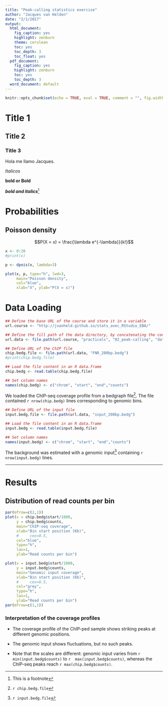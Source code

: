 ```yaml
---
title: "Peak-calling statistics exercise"
author: "Jacques van Helden"
date: "2/1/2017"
output:
  html_document:
    fig_caption: yes
    highlight: zenburn
    theme: cerulean
    toc: yes
    toc_depth: 3
    toc_float: yes
  pdf_document:
    fig_caption: yes
    highlight: zenburn
    toc: yes
    toc_depth: 3
  word_document: default
---
```


```r
knitr::opts_chunk$set(echo = TRUE, eval = TRUE, comment = "", fig.width = 7, fig.height = 5)
```

# Title 1

## Title 2

### Title 3

Hola me llamo Jacques. 

*Italicos*

**bold or Bold**

***bold and italics***^[This is a footnote]


<!-- Mi secreto -->

# Probabilities

## Poisson density

$$P(X = x) = \frac{\lambda e^{-\lambda}}{k!}$$

```r
x <- 0:20
#print(x)

p <- dpois(x, lambda=3)

plot(x, p, type="h", lwd=3,
     main="Poisson density",
     col="blue",
     xlab="X", ylab="P(X = x)")

```


# Data Loading

```r
## Define the base URL of the course and store it in a variable
url.course <- "http://jvanheld.github.io/stats_avec_RStudio_EBA/"

## Define the fill path of the data directory, by concatenating the course URL and all the successive folders
url.data <- file.path(url.course, "practicals", "02_peak-calling", "data")
```


```r
## Define URL of the ChIP file
chip.bedg.file <- file.path(url.data, "FNR_200bp.bedg")
#print(chip.bedg.file)

## Load the file content in an R data.frame
chip.bedg <- read.table(chip.bedg.file)

## Set column names
names(chip.bedg) <- c("chrom", "start", "end","counts")

```

We loaded the ChIP-seq coverage profile from a bedgraph file^[`r chip.bedg.file`]. The file contained  `r nrow(chip.bedg)` lines corresponding to genomic bins. 


```r
## Define URL of the input file
input.bedg.file <- file.path(url.data, "input_200bp.bedg")

## Load the file content in an R data.frame
input.bedg <- read.table(input.bedg.file)

## Set column names
names(input.bedg) <- c("chrom", "start", "end","counts")
```

The background was estimated with a genomic input^[`r input.bedg.file`] containing `r nrow(input.bedg)` lines.

********************************
# Results

## Distribution of read  counts per bin

```r

par(mfrow=c(2,1))
plot(x = chip.bedg$start/1000,
     y = chip.bedg$counts,
     main="ChIP-seq coverage",
     xlab="Bin start position (Kb)",
     #     cex=0.5,
     col="blue",
     type="h",
     las=1,
     ylab="Read counts per bin")

plot(x = input.bedg$start/1000,
     y = input.bedg$counts,
     main="Genomic input coverage",
     xlab="Bin start position (Kb)",
     #     cex=0.5,
     col="grey",
     type="h",
     las=1,
     ylab="Read counts per bin")
par(mfrow=c(1,1))

```

### Interpretation of the coverage profiles

- The coverage profile of the ChIP-ped sample shows striking peaks at different genomic positions. 

- The genomic input shows fluctuations, but no such peaks. 

- Note that the scales are different: genomic input varies from `r min(input.bedg$counts)` to `r  max(input.bedg$counts)`, whereas the ChIP-seq peaks reach `r max(chip.bedg$counts)`.


